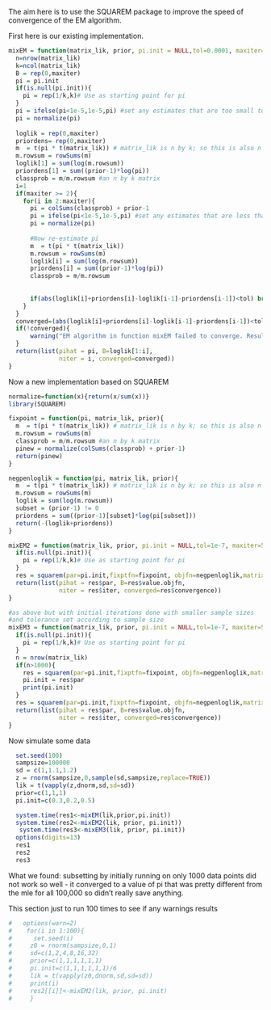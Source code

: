 The aim here is to use the SQUAREM package to improve the speed of convergence of the EM algorithm.

First here is our existing implementation.

```r
mixEM = function(matrix_lik, prior, pi.init = NULL,tol=0.0001, maxiter=5000){
  n=nrow(matrix_lik)
  k=ncol(matrix_lik)
  B = rep(0,maxiter)
  pi = pi.init
  if(is.null(pi.init)){
    pi = rep(1/k,k)# Use as starting point for pi
  } 
  pi = ifelse(pi<1e-5,1e-5,pi) #set any estimates that are too small to be just very small
  pi = normalize(pi)
  
  loglik = rep(0,maxiter)
  priordens= rep(0,maxiter)
  m  = t(pi * t(matrix_lik)) # matrix_lik is n by k; so this is also n by k
  m.rowsum = rowSums(m)
  loglik[1] = sum(log(m.rowsum))
  priordens[1] = sum((prior-1)*log(pi)) 
  classprob = m/m.rowsum #an n by k matrix
  i=1
  if(maxiter >= 2){
    for(i in 2:maxiter){  
      pi = colSums(classprob) + prior-1
      pi = ifelse(pi<1e-5,1e-5,pi) #set any estimates that are less than zero, which can happen with prior<1, to 0
      pi = normalize(pi)
        
      #Now re-estimate pi
      m  = t(pi * t(matrix_lik)) 
      m.rowsum = rowSums(m)
      loglik[i] = sum(log(m.rowsum))
      priordens[i] = sum((prior-1)*log(pi)) 
      classprob = m/m.rowsum
    
    
      if(abs(loglik[i]+priordens[i]-loglik[i-1]-priordens[i-1])<tol) break;
    }
  }
  converged=(abs(loglik[i]+priordens[i]-loglik[i-1]-priordens[i-1])<tol)
  if(!converged){
      warning("EM algorithm in function mixEM failed to converge. Results may be unreliable. Try increasing maxiter and rerunning.")
  }
  return(list(pihat = pi, B=loglik[1:i], 
              niter = i, converged=converged))
}
```

Now a new implementation based on SQUAREM
```r
normalize=function(x){return(x/sum(x))}
library(SQUAREM)

fixpoint = function(pi, matrix_lik, prior){  
  m  = t(pi * t(matrix_lik)) # matrix_lik is n by k; so this is also n by k
  m.rowsum = rowSums(m)
  classprob = m/m.rowsum #an n by k matrix
  pinew = normalize(colSums(classprob) + prior-1)
  return(pinew)
}

negpenloglik = function(pi, matrix_lik, prior){
  m  = t(pi * t(matrix_lik)) # matrix_lik is n by k; so this is also n by k
  m.rowsum = rowSums(m)
  loglik = sum(log(m.rowsum))
  subset = (prior-1) != 0
  priordens = sum((prior-1)[subset]*log(pi[subset]))
  return(-(loglik+priordens))
}

mixEM2 = function(matrix_lik, prior, pi.init = NULL,tol=1e-7, maxiter=5000){
  if(is.null(pi.init)){
    pi = rep(1/k,k)# Use as starting point for pi
  } 
  res = squarem(par=pi.init,fixptfn=fixpoint, objfn=negpenloglik,matrix_lik=matrix_lik, prior=prior, control=list(maxiter=maxiter,tol=tol))
  return(list(pihat = res$par, B=res$value.objfn, 
              niter = res$iter, converged=res$convergence))
}

#as above but with initial iterations done with smaller sample sizes
#and tolerance set according to sample size
mixEM3 = function(matrix_lik, prior, pi.init = NULL,tol=1e-7, maxiter=5000){
  if(is.null(pi.init)){
    pi = rep(1/k,k)# Use as starting point for pi
  } 
  n = nrow(matrix_lik)
  if(n>1000){       
    res = squarem(par=pi.init,fixptfn=fixpoint, objfn=negpenloglik,matrix_lik=matrix_lik[1:1000,], prior=prior, control=list(maxiter=maxiter,tol=1e-3,trace=TRUE))
    pi.init = res$par
    print(pi.init)
  }
  res = squarem(par=pi.init,fixptfn=fixpoint, objfn=negpenloglik,matrix_lik=matrix_lik, prior=prior, control=list(maxiter=maxiter,tol=tol,trace=TRUE))
  return(list(pihat = res$par, B=res$value.objfn, 
              niter = res$iter, converged=res$convergence))
}
```

Now simulate some data
```r
  set.seed(100)
  sampsize=100000
  sd = c(1,1.1,1.2)
  z = rnorm(sampsize,0,sample(sd,sampsize,replace=TRUE))
  lik = t(vapply(z,dnorm,sd,sd=sd))
  prior=c(1,1,1)
  pi.init=c(0.3,0.2,0.5)
```

```r
  system.time(res1<-mixEM(lik,prior,pi.init))
  system.time(res2<-mixEM2(lik, prior, pi.init))
   system.time(res3<-mixEM3(lik, prior, pi.init))
  options(digits=13)
  res1
  res2
  res3
```

What we found: subsetting by initially running on only 1000 data points
did not work so well - it converged to a value of pi that was pretty different from
the mle for all 100,000 so didn't really save anything.


This section just to run 100 times to see if any warnings results
```r
#   options(warn=2)
#    for(i in 1:100){
#      set.seed(i)
#     z0 = rnorm(sampsize,0,1)
#     sd=c(1,2,4,8,16,32)
#     prior=c(1,1,1,1,1,1)
#     pi.init=c(1,1,1,1,1,1)/6
#     lik = t(vapply(z0,dnorm,sd,sd=sd))
#     print(i)
#     res2[[i]]<-mixEM2(lik, prior, pi.init)
#     }
```

